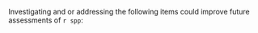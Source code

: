 Investigating and or addressing the following items could improve future assessments of `r spp`: 

\begin{itemize}

\item Spatiotemporal distribution patterns with depth:  There are patterns of length and sex ratios with depth which may indicate that the stock is more complex than currently modeled.  Further research into the causes of these patterns as well as differences between seasons would help with understanding the stock characteristics such that a more realistic model could be built.  This may also provide further insight into migration and help determine if there are localized populations.

\item Stock boundaries: A common question in stock assessments is whether or not the entire stock is being represented. `r spp` live deeper than the range of the fisheries and surveys.  The assessment model attempts to account for out of area biomass through catchability coefficients and selectivity curves, but that portion of the stock is unknown and can only be conjectured.  Research into abundance in deep areas would be useful to verify that the assessment adequately predicts the entire spawning stock of `r spp`.

\item Unavailable biomass: The distribution of `r spp` covers a wide-depth range off the West Coast. `r spp` are observed by the \gls{s-wcgbt} out to 1,280 m, the maximum depth sampled, where the majority of `r spp` observations at these depths are females. The sex-specific movement of `r spp` across depths results in the model estimating that females` are never fully selected (maximum selectivity well below 1.0 or dome-shaped) by the fisheries or the surveys. This results in an assumption that there is some portion of cryptic biomass that is unavailable for selection by the fisheries or observation by the surveys.  Improved understanding about sex-specific availability across depths by season and the proportion of `r spp` biomass, particularly female biomass, at depths beyond the range of the survey would improve future estimates of stock size. 

\item California Sampling for Ages: Since 1990, nearly 60 percent of fish aged have been landed at the Crescent City port with some years all aged fish being landed there. In contrast, the majority of `r spp` landed in California occur at the Eureka port (approximately 67 percent over the last 10 years). Ensuring that sampling is spread across California ports and otoliths selected for ageing are spread across ports proportional to area removals may provide additional insights to area-specific population attributes.

\end{itemize}